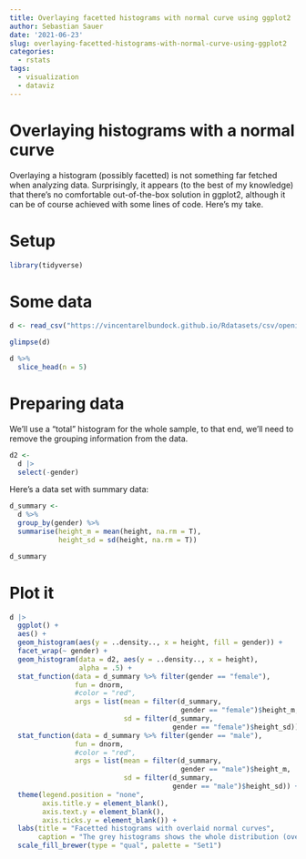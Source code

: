 ```yaml
---
title: Overlaying facetted histograms with normal curve using ggplot2
author: Sebastian Sauer
date: '2021-06-23'
slug: overlaying-facetted-histograms-with-normal-curve-using-ggplot2
categories:
  - rstats
tags:
  - visualization
  - dataviz
---
```




# Overlaying histograms with a normal curve


Overlaying a histogram (possibly facetted) is not something far fetched when analyzing data. Surprisingly, it appears (to the best of my knowledge) that there's no comfortable out-of-the-box solution in ggplot2, although it can be of course achieved with some lines of code.  Here's my take.


# Setup


```r
library(tidyverse)
```


# Some data

```r
d <- read_csv("https://vincentarelbundock.github.io/Rdatasets/csv/openintro/speed_gender_height.csv")
```


```r
glimpse(d)
```

```r
d %>% 
  slice_head(n = 5)
```



# Preparing data

We'll use a "total" histogram for the whole sample, to that end, we'll need to remove the grouping information from the data.

```r
d2 <-
  d |> 
  select(-gender)
```


Here's a data set with summary data:

```r
d_summary <-
  d %>% 
  group_by(gender) %>% 
  summarise(height_m = mean(height, na.rm = T),
            height_sd = sd(height, na.rm = T))

d_summary
```


# Plot it

```r
d |> 
  ggplot() +
  aes() +
  geom_histogram(aes(y = ..density.., x = height, fill = gender)) +
  facet_wrap(~ gender) +
  geom_histogram(data = d2, aes(y = ..density.., x = height), 
                 alpha = .5) +
  stat_function(data = d_summary %>% filter(gender == "female"),
                fun = dnorm,
                #color = "red",
                args = list(mean = filter(d_summary, 
                                          gender == "female")$height_m,
                            sd = filter(d_summary, 
                                        gender == "female")$height_sd)) +
  stat_function(data = d_summary %>% filter(gender == "male"),
                fun = dnorm,
                #color = "red",
                args = list(mean = filter(d_summary, 
                                          gender == "male")$height_m,
                            sd = filter(d_summary, 
                                        gender == "male")$height_sd)) +
  theme(legend.position = "none",
        axis.title.y = element_blank(),
        axis.text.y = element_blank(),
        axis.ticks.y = element_blank()) +
  labs(title = "Facetted histograms with overlaid normal curves",
       caption = "The grey histograms shows the whole distribution (over) both groups, i.e. females and men") +
  scale_fill_brewer(type = "qual", palette = "Set1")
   
```